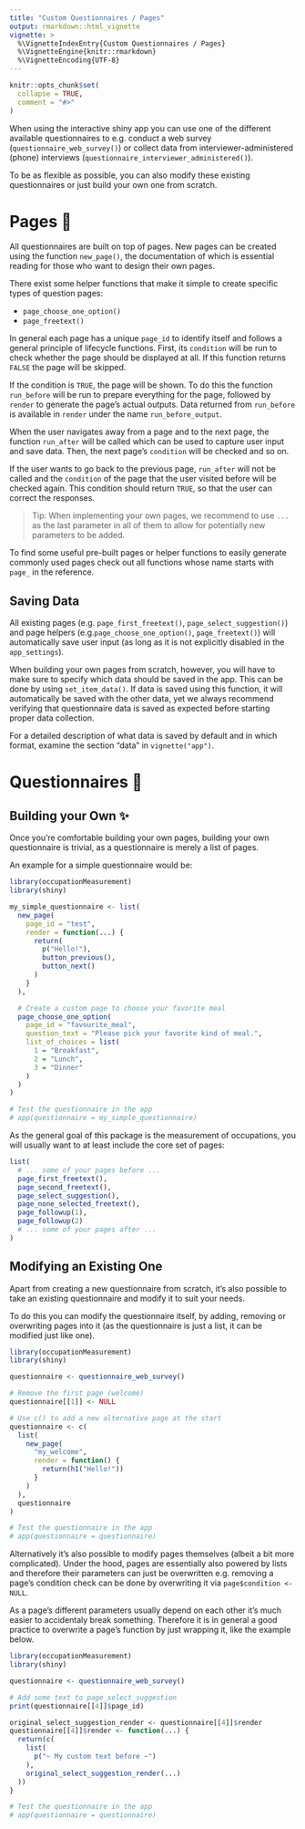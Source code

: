 ```yaml
---
title: "Custom Questionnaires / Pages"
output: rmarkdown::html_vignette
vignette: >
  %\VignetteIndexEntry{Custom Questionnaires / Pages}
  %\VignetteEngine{knitr::rmarkdown}
  %\VignetteEncoding{UTF-8}
---
```


```r
knitr::opts_chunk$set(
  collapse = TRUE,
  comment = "#>"
)
```

When using the interactive shiny app you can use one of the different available questionnaires to e.g. conduct a web survey (`questionnaire_web_survey()`) or collect data from interviewer-administered (phone) interviews (`questionnaire_interviewer_administered()`).

To be as flexible as possible, you can also modify these existing questionnaires or just build your own one from scratch.

# Pages 📃

All questionnaires are built on top of pages. New pages can be created using the function `new_page()`, the documentation of which is essential reading for those who want to design their own pages.

There exist some helper functions that make it simple to create specific types of question pages:

- `page_choose_one_option()`
- `page_freetext()`

In general each page has a unique `page_id` to identify itself and follows a general principle of lifecycle functions. First, its `condition` will be run to check whether the page should be displayed at all. If this function returns `FALSE` the page will be skipped.

If the condition is `TRUE`, the page will be shown. To do this the function `run_before` will be run to prepare everything for the page, followed by `render` to generate the page's actual outputs. Data returned from `run_before` is available in `render` under the name `run_before_output`.

When the user navigates away from a page and to the next page, the function `run_after` will be called which can be used to capture user input and save data. Then, the next page's `condition` will be checked and so on.

If the user wants to go back to the previous page, `run_after` will not be called and the `condition` of the page that the user visited before will be checked again. This condition should return `TRUE`, so that the user can correct the responses.

> Tip: When implementing your own pages, we recommend to use `...` as the last parameter in all of them to allow for potentially new parameters to be added.

To find some useful pre-built pages or helper functions to easily generate commonly used pages check out all functions whose name starts with `page_` in the reference.

## Saving Data

All existing pages (e.g. `page_first_freetext()`, `page_select_suggestion()`) and page helpers (e.g.` page_choose_one_option()`, `page_freetext()`) will automatically save user input (as long as it is not explicitly disabled in the `app_settings`).

When building your own pages from scratch, however, you will have to make sure to specify which data should be saved in the app. This can be done by using `set_item_data()`. If data is saved using this function, it will automatically be saved with the other data, yet we always recommend verifying that questionnaire data is saved as expected before starting proper data collection.

For a detailed description of what data is saved by default and in which format, examine the section "data" in `vignette("app")`.

# Questionnaires 📑

## Building your Own ✨

Once you're comfortable building your own pages, building your own questionnaire is trivial, as a questionnaire is merely a list of pages.

An example for a simple questionnaire would be:

```r
library(occupationMeasurement)
library(shiny)

my_simple_questionnaire <- list(
  new_page(
    page_id = "test",
    render = function(...) {
      return(
        p("Hello!"),
        button_previous(),
        button_next()
      )
    }
  ),

  # Create a custom page to choose your favorite meal
  page_choose_one_option(
    page_id = "favourite_meal",
    question_text = "Please pick your favorite kind of meal.",
    list_of_choices = list(
      1 = "Breakfast",
      2 = "Lunch",
      3 = "Dinner"
    )
  )
)

# Test the questionnaire in the app
# app(questionnaire = my_simple_questionnaire)
```

As the general goal of this package is the measurement of occupations, you will usually want to at least include the core set of pages:

```r
list(
  # ... some of your pages before ...
  page_first_freetext(),
  page_second_freetext(),
  page_select_suggestion(),
  page_none_selected_freetext(),
  page_followup(1),
  page_followup(2)
  # ... some of your pages after ...
)
```

## Modifying an Existing One

Apart from creating a new questionnaire from scratch, it's also possible to take an existing questionnaire and modify it to suit your needs.

To do this you can modify the questionnaire itself, by adding, removing or overwriting pages into it (as the questionnaire is just a list, it can be modified just like one).

```r
library(occupationMeasurement)
library(shiny)

questionnaire <- questionnaire_web_survey()

# Remove the first page (welcome)
questionnaire[[1]] <- NULL

# Use c() to add a new alternative page at the start
questionnaire <- c(
  list(
    new_page(
      "my_welcome",
      render = function() {
        return(h1("Hello!"))
      }
    )
  ),
  questionnaire
)

# Test the questionnaire in the app
# app(questionnaire = questionnaire)
```

Alternatively it's also possible to modify pages themselves (albeit a bit more complicated). Under the hood, pages are essentially also powered by lists and therefore their parameters can just be overwritten e.g. removing a page's condition check can be done by overwriting it via `page$condition <- NULL`.

As a page's different parameters usually depend on each other it's much easier to accidentaly break something. Therefore it is in general a good practice to overwrite a page's function by just wrapping it, like the example below.

```r
library(occupationMeasurement)
library(shiny)

questionnaire <- questionnaire_web_survey()

# Add some text to page_select_suggestion
print(questionnaire[[4]]$page_id)

original_select_suggestion_render <- questionnaire[[4]]$render
questionnaire[[4]]$render <- function(...) {
  return(c(
    list(
      p("~ My custom text before ~")
    ),
    original_select_suggestion_render(...)
  ))
}

# Test the questionnaire in the app
# app(questionnaire = questionnaire)
```

